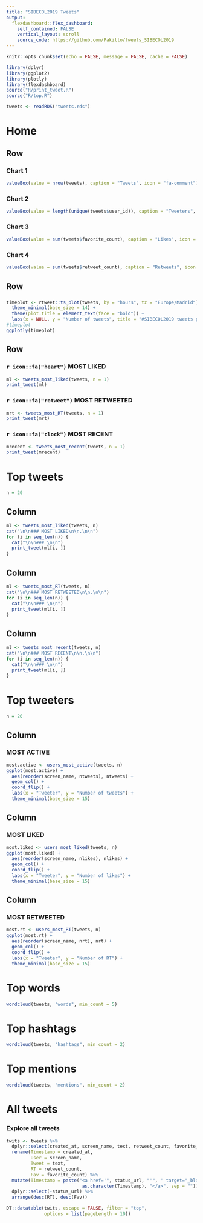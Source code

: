 ```yaml
---
title: "SIBECOL2019 Tweets"
output:
  flexdashboard::flex_dashboard:
    self_contained: FALSE
    vertical_layout: scroll
    source_code: https://github.com/Pakillo/tweets_SIBECOL2019
---
```


```r
knitr::opts_chunk$set(echo = FALSE, message = FALSE, cache = FALSE)
```

```r
library(dplyr)
library(ggplot2)
library(plotly)
library(flexdashboard)
source("R/print_tweet.R")
source("R/top.R")
```

```r
tweets <- readRDS("tweets.rds")
```

Home {data-orientation=rows}
=============================



Row
-----------------------

### Chart 1

```r
valueBox(value = nrow(tweets), caption = "Tweets", icon = "fa-comment")
```


### Chart 2

```r
valueBox(value = length(unique(tweets$user_id)), caption = "Tweeters", icon = "fa-user")
```


### Chart 3

```r
valueBox(value = sum(tweets$favorite_count), caption = "Likes", icon = "fa-heart")
```


### Chart 4

```r
valueBox(value = sum(tweets$retweet_count), caption = "Retweets", icon = "fa-retweet")
```



Row
-----------------------------

### 

```r
timeplot <- rtweet::ts_plot(tweets, by = "hours", tz = "Europe/Madrid") +
  theme_minimal(base_size = 14) +
  theme(plot.title = element_text(face = "bold")) +
  labs(x = NULL, y = "Number of tweets", title = "#SIBECOL2019 tweets per hour")
#timeplot
ggplotly(timeplot)
```


Row
-----------------------------

### `r icon::fa("heart")` MOST LIKED 

```r
ml <- tweets_most_liked(tweets, n = 1)
print_tweet(ml)
```

### `r icon::fa("retweet")` MOST RETWEETED

```r
mrt <- tweets_most_RT(tweets, n = 1)
print_tweet(mrt)
```


### `r icon::fa("clock")` MOST RECENT

```r
mrecent <- tweets_most_recent(tweets, n = 1)
print_tweet(mrecent)
```






Top tweets
================================

```r
n = 20
```


Column
----------------


```r
ml <- tweets_most_liked(tweets, n)
cat("\n\n### MOST LIKED\n\n.\n\n")
for (i in seq_len(n)) {
  cat("\n\n### \n\n")
  print_tweet(ml[i, ])
}
```



Column
----------------


```r
ml <- tweets_most_RT(tweets, n)
cat("\n\n### MOST RETWEETED\n\n.\n\n")
for (i in seq_len(n)) {
  cat("\n\n### \n\n")
  print_tweet(ml[i, ])
}
```



Column
----------------


```r
ml <- tweets_most_recent(tweets, n)
cat("\n\n### MOST RECENT\n\n.\n\n")
for (i in seq_len(n)) {
  cat("\n\n### \n\n")
  print_tweet(ml[i, ])
}
```




Top tweeters
=====================

```r
n = 20
```


Column
---------------

### MOST ACTIVE

```r
most.active <- users_most_active(tweets, n)
ggplot(most.active) + 
  aes(reorder(screen_name, ntweets), ntweets) +
  geom_col() +
  coord_flip() +
  labs(x = "Tweeter", y = "Number of tweets") +
  theme_minimal(base_size = 15)
```

Column
-------------------

### MOST LIKED

```r
most.liked <- users_most_liked(tweets, n)
ggplot(most.liked) + 
  aes(reorder(screen_name, nlikes), nlikes) +
  geom_col() +
  coord_flip() +
  labs(x = "Tweeter", y = "Number of likes") +
  theme_minimal(base_size = 15)
```


Column
--------------


### MOST RETWEETED

```r
most.rt <- users_most_RT(tweets, n)
ggplot(most.rt) + 
  aes(reorder(screen_name, nrt), nrt) +
  geom_col() +
  coord_flip() +
  labs(x = "Tweeter", y = "Number of RT") +
  theme_minimal(base_size = 15)
```


Top words
=======================

```r
wordcloud(tweets, "words", min_count = 5)
```


Top hashtags
====================

```r
wordcloud(tweets, "hashtags", min_count = 2)
```


Top mentions
====================

```r
wordcloud(tweets, "mentions", min_count = 2)
```



All tweets
=====================

### Explore all tweets



```r

twits <- tweets %>%
  dplyr::select(created_at, screen_name, text, retweet_count, favorite_count, status_url) %>%
  rename(Timestamp = created_at, 
         User = screen_name, 
         Tweet = text, 
         RT = retweet_count, 
         Fav = favorite_count) %>%
  mutate(Timestamp = paste("<a href='", status_url, "'", ' target="_blank">', 
                            as.character(Timestamp), "</a>", sep = "")) %>%
  dplyr::select(-status_url) %>%
  arrange(desc(RT), desc(Fav))
```




```r
DT::datatable(twits, escape = FALSE, filter = "top",
              options = list(pageLength = 10))
```





